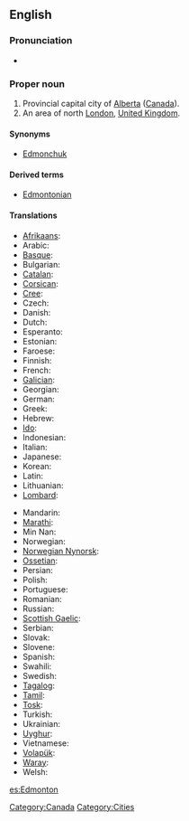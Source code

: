 ==English==
{{wikipedia|Edmonton}}
{{wikipedia|Edmonton, London}}

===Pronunciation===
* {{audio|en-ca-Edmonton.ogg|Audio (CA)}}

===Proper noun===
{{en-proper noun}}

# Provincial capital city of [[Alberta]] ([[Canada]]).
# An area of north [[London]], [[United Kingdom]].

====Synonyms====
* {{sense|Canada}} [[Edmonchuk]] {{qualifier|nickname|informal}}

====Derived terms====
* [[Edmontonian]]

====Translations====
{{trans-top|city in Canada}}
* [[Afrikaans]]: {{t|af|Edmonton}}
* Arabic: {{t|ar|أدمونتون|sc=Arab}}
* [[Basque]]: {{t|eu|Edmonton}}
* Bulgarian: {{t|bg|Едмънтън|sc=Cyrl}}
* [[Catalan]]: {{t|ca|Edmonton}}
* [[Corsican]]: {{t|co|Edmonton}}
* [[Cree]]: {{t|cr|ᐊᒥᐢᑲᐧᒋᐊᐧᐢᑲᐦᐃᑲᐣ|tr=amiskwaciwâskahikan|sc=Cans}}
* Czech: {{t|cs|Edmonton}}
* Danish: {{t|da|Edmonton}}
* Dutch: {{t|nl|Edmonton}}
* Esperanto: {{t|eo|Edmontono}}
* Estonian: {{t|et|Edmonton}}
* Faroese: {{t|fo|Edmonton}}
* Finnish: {{t|fi|Edmonton}}
* French: {{t|fr|Edmonton}}
* [[Galician]]: {{t|gl|Edmonton}}
* Georgian: {{t|ka|ედმონტონი|sc=Geor}}
* German: {{t|de|Edmonton}}
* Greek: {{t|el|Έντμοντον|sc=Grek}}
* Hebrew: {{t|he|אדמונטון|sc=Hebr}}
* [[Ido]]: {{t|io|Edmonton}}
* Indonesian: {{t|id|Edmonton}}
* Italian: {{t|it|Edmonton}}
* Japanese: {{t|ja|エドモントン|tr=Edomonton|sc=Jpan}}
* Korean: {{t|ko|에드먼턴|sc=Kore}}
* Latin: {{t|la|Edmundopolis}}
* Lithuanian: {{t|lt|Edmontonas}}
* [[Lombard]]: {{tø|lmo|Edmonton}}
{{trans-mid}}
* Mandarin: {{t|zh|埃德蒙顿|sc=Hani}}
* [[Marathi]]: {{t|mr|एडमंटन|sc=Deva}}
* Min Nan: {{t|zh-min-nan|Edmonton}}
* Norwegian: {{t|no|Edmonton}}
* [[Norwegian Nynorsk]]: {{t|nn|Edmonton}}
* [[Ossetian]]: {{tø|os|Эдмонтон|sc=Cyrl}}
* Persian: {{t|fa|ادمونتون|sc=fa-Arab}}
* Polish: {{t|pl|Edmonton}}
* Portuguese: {{t|pt|Edmonton}}
* Romanian: {{t|ro|Edmonton}}
* Russian: {{t|ru|Эдмонтон|tr=Edmonton|sc=Cyrl}}
* [[Scottish Gaelic]]: {{t|gd|Edmonton}}
* Serbian: {{t|sr|Едмонтон|tr=Edmonton|sc=Cyrl}}
* Slovak: {{t|sk|Edmonton}}
* Slovene: {{t|sl|Edmonton}}
* Spanish: {{t|es|Edmonton}}
* Swahili: {{t|sw|Edmonton}}
* Swedish: {{t|sv|Edmonton}}
* [[Tagalog]]: {{t|tl|Edmonton}}
* [[Tamil]]: {{t|ta|எட்மன்டன்|sc=Taml}}
* [[Tosk]]: {{t|als|Edmonton}}
* Turkish: {{t|tr|Edmonton}}
* Ukrainian: {{t|uk|Едмонтон|tr=Edmonton|sc=Cyrl}}
* [[Uyghur]]: {{t|ug|Édmonton|sc=ug-Arab}}
* Vietnamese: {{t|vi|Edmonton}}
* [[Volapük]]: {{t|vo|Edmonton}}
* [[Waray]]: {{tø|war|Edmonton}}
* Welsh: {{t|cy|Edmonton}}
{{trans-bottom}}

[[Category:Canada]]
[[Category:Cities]]

[[es:Edmonton]]